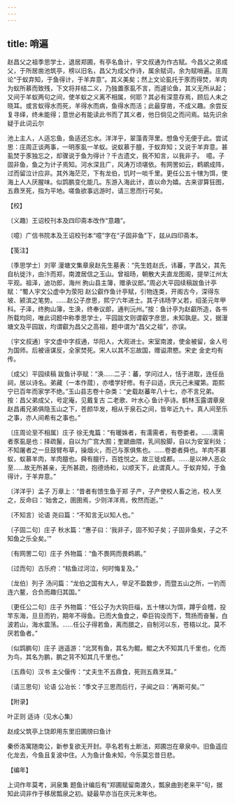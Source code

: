 ```yaml
---
---
---
```

title: 哨遍
---



赵昌父之祖季思学士，退居郑圃，有亭名鱼计，宇文叔通为作古赋。今昌父之弟成父，于所居凿池筑亭，榜以旧名，昌父为成父作诗，属余赋词，余为赋哨遍。庄周论“于蚁弃知，于鱼得计，于羊弃意”。其义美矣；然上文论虱托于豕而得焚，羊肉为蚁所慕而致残，下文将并结二义，乃独置豕虱不言，而遽论鱼，其义无所从起；又间于羊蚁两句之间，使羊蚁之义离不相属，何耶？其必有深意存焉，顾后人未之晓耳。或言蚁得水而死，羊得水而病，鱼得水而活；此最穿凿，不成义趣。余尝反复寻绎，终未能得；意世必有能读此书而了其义者，他日倘见之而问焉。姑先识余疑于此词云尔





池上主人，人适忘鱼，鱼适还忘水。洋洋乎，翠藻青萍里。想鱼兮无便于此。尝试思：庄周正谈两事，一明豕虱一羊蚁。说蚁慕于膻，于蚁弃知；又说于羊弃意。甚虱焚于豕独忘之，却骤说于鱼为得计？千古遗文，我不知言，以我非子。　噫。子固非鱼，鱼之为计子焉知。河水深且广，风涛万顷堪依。有网罟如云，鹈鹕成阵，过而留泣计应非。其外海茫茫，下有龙伯，饥时一啖千里。更任公五十犗为饵，使海上人人厌腥味。似鹍鹏变化能几。东游入海此计，直以命为嬉。古来谬算狂图，五鼎烹死，指为平地。嗟鱼欲事远游时，请三思而行可矣。





【校】


〔义趣〕王诏校刊本及四印斋本改作“意趣”。

〔噫〕广信书院本及王诏校刊本“噫”字在“子固非鱼”下，兹从四印斋本。





【笺注】


〔季思学士〕刘宰 漫塘文集章泉赵先生墓表：“先生姓赵氏，讳蕃，字昌父，其先自杭徙汴，由汴而郑，南渡居信之玉山。曾祖旸，朝散大夫直龙图阁，提举江州太平观。祖泽，迪功郎，海州 朐山县主簿，赠承议郎。”周必大平园续稿跋鱼计亭赋：“蜀人宇文公虚中为荥阳 赵公叡作鱼计亭赋，引物连类，开阁古今，深得东坡、颍滨之笔势。……赵公子彦思，熙宁六年进士。其子讳旸字乂若，绍圣元年甲科。子泽，终朐山簿，生涣，终奉议郎，通判沅州。”按：鱼计亭为赵叡所造，各书所载均同，唯此词题中称季思学士，平园跋文则谓叡字彦思，未知孰是。又，据漫塘文及平园跋，均谓叡为昌父之高祖，题中谓为“昌父之祖”，亦误。

〔宇文叔通〕宇文虚中字叔通，华阳人，大观进士。宋室南渡，使金被留，金人号为国师。后被诬谋反，全家焚死。宋人以其不忘故国，赠谥肃愍。宋史 金史均有传。

〔成父〕平园续稿 跋鱼计亭赋：“涣……二子：蕃，学问过人，恬于进取，连任岳祠，居以诗名。弟藏（一本作蒇），亦嗜学好修。有子曰适，庆元己未擢第。距熙宁已百年而家学不绝。”玉山县志卷十杂类：“史载赵蕃年八十七，亦不言兄弟。按：昌父弟成父，号定庵，见戴复古 二老歌、叶水心 鱼计亭诗。鹤林玉露谓章泉赵昌甫兄弟俱隐玉山之下，苍颜华发，相从于泉石之间，皆年近九十。真人间至乐之事，亦人间希有之事也。”

〔庄周论至不相属〕庄子 徐无鬼篇：“有暖姝者，有濡需者，有卷娄者。……濡需者豕虱是也：择疏鬣，自以为广宫大囿；奎蹏曲隈，乳间股脚，自以为安室利处；不知屠者之一旦鼓臂布草，操烟火，而己与豕俱焦也。……卷娄者舜也。羊肉不慕蚁，蚁慕羊肉，羊肉膻也。舜有膻行，百姓悦之。故三徙成都。……是以神人恶众至……故无所甚亲，无所甚疏，抱德炀和，以顺天下，此谓真人。于蚁弃知，于鱼得计，于羊弃意。”

〔洋洋乎〕孟子 万章上：“昔者有馈生鱼于郑 子产，子产使校人畜之池，校人烹之，反命曰：‘始舍之，圉圉焉，少则洋洋焉，攸然而逝。’”

〔不知言〕论语 尧曰篇：“不知言无以知人也。”

〔子固二句〕庄子 秋水篇：“惠子曰：‘我非子，固不知子矣；子固非鱼矣，子之不知鱼之乐全矣。’”

〔有网罟二句〕庄子 外物篇：“鱼不畏网而畏鹈鹕。”

〔过而句〕古乐府：“枯鱼过河泣，何时悔复及。”

〔龙伯〕列子 汤问篇：“龙伯之国有大人，举足不盈数步，而暨五山之所，一钓而连六鳌，合负而趣归其国。”

〔更任公二句〕庄子 外物篇：“任公子为大钩巨缁，五十犗以为饵，蹲乎会稽，投竿东海，旦旦而钓，期年不得鱼。已而大鱼食之，牵巨钩没而下，骛扬而奋鬐，白波若山，海水震荡。……任公子得若鱼，离而腊之，自制河以东，苍梧以北，莫不厌若鱼者。”

〔似鹍鹏句〕庄子 逍遥游：“北冥有鱼，其名为鲲。鲲之大不知其几千里也，化而为鸟，其名为鹏，鹏之背不知其几千里也。”

〔五鼎句〕汉书 主父偃传：“丈夫生不五鼎食，死则五鼎烹耳。”

〔请三思句〕论语 公冶长：“季文子三思而后行，子闻之曰：‘再斯可矣。’”





【附录】


叶正则 适诗（见水心集）

赵成父筑亭上饶即用东里旧圃牓曰鱼计

秦侨洛寓随南公，新参复欲无开封。亭名若有土断法，郑圃岂在章泉中。旧鱼遥应化龙去，今鱼且复波中住。人为鱼计鱼未知，今乐莫忘昔日悲。





【编年】


上词作年莫考，涧泉集 题鱼计编后有“郑圃赋留南渡久，瓢泉曲到老来平”句，据知此词非作于移居瓢泉之初。疑最早亦当在庆元末年也。
